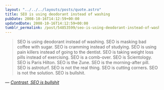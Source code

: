 ```yaml
---
layout: "../../../layouts/posts/quote.astro"
title: SEO is using deodorant instead of washing
pubDate: 2008-10-16T14:12:59+00:00
updatedDate: 2008-10-16T14:12:59+00:00
tumblr_permalink: /post/54853599/seo-is-using-deodorant-instead-of-washing-seo-is
---
```


> SEO is using deodorant instead of washing. SEO is masking bad coffee with sugar. SEO is cramming instead of studying. SEO is using pain killers instead of going to the dentist. SEO is taking weight loss pills instead of exercising. SEO is a comb-over. SEO is Scientology. SEO is Paris Hilton. SEO is the Zune. SEO is the morning-after pill. SEO is astroturf. SEO is not the real thing. SEO is cutting corners. SEO is not the solution. SEO is bullshit.

— <cite>[Contrast, _SEO is bullshit_](http://www.contrast.ie/blog/seo-is-bullshit/)</cite>
